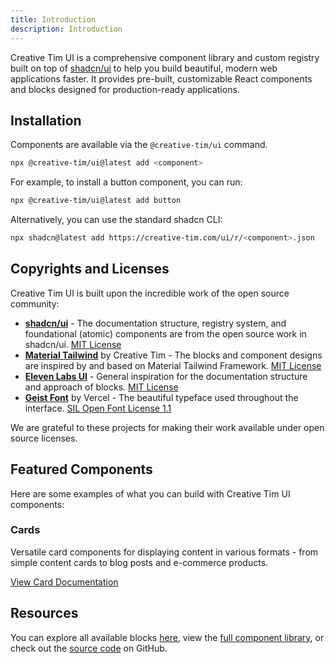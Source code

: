 ```yaml
---
title: Introduction
description: Introduction
---
```


Creative Tim UI is a comprehensive component library and custom registry built on top of [shadcn/ui](https://ui.shadcn.com/) to help you build beautiful, modern web applications faster. It provides pre-built, customizable React components and blocks designed for production-ready applications.

## Installation

Components are available via the `@creative-tim/ui` command.

```bash
npx @creative-tim/ui@latest add <component>
```

For example, to install a button component, you can run:

```bash
npx @creative-tim/ui@latest add button
```

Alternatively, you can use the standard shadcn CLI:

```bash
npx shadcn@latest add https://creative-tim.com/ui/r/<component>.json
```

## Copyrights and Licenses

Creative Tim UI is built upon the incredible work of the open source community:

- **[shadcn/ui](https://ui.shadcn.com/)** - The documentation structure, registry system, and foundational (atomic) components are from the open source work in shadcn/ui. [MIT License](https://github.com/shadcn-ui/ui/blob/main/LICENSE.md) 
- **[Material Tailwind](https://material-tailwind.com/v3)** by Creative Tim - The blocks and component designs are inspired by and based on Material Tailwind Framework. [MIT License](https://github.com/creativetimofficial/material-tailwind/blob/main/LICENSE.md) 
- **[Eleven Labs UI](https://github.com/elevenlabs/elevenlabs-ui)** - General inspiration for the documentation structure and approach of blocks. [MIT License](https://github.com/elevenlabs/ui/blob/main/LICENSE.md)
- **[Geist Font](https://vercel.com/font)** by Vercel - The beautiful typeface used throughout the interface.  [SIL Open Font License 1.1](https://github.com/vercel/geist-font/blob/main/LICENSE.txt)

We are grateful to these projects for making their work available under open source licenses.

## Featured Components

Here are some examples of what you can build with Creative Tim UI components:

### Cards

Versatile card components for displaying content in various formats - from simple content cards to blog posts and e-commerce products.

<ComponentPreview
  name="card-plain"
  title="Plain Card"
  hideCode={true}
  description="A simple card with basic content."
/>

<ComponentPreview
  name="card-with-button"
  title="Card with Button"
  hideCode={true}
  description="Card with header, description, and action button."
/>

<ComponentPreview
  name="card-blog"
  title="Blog Card"
  hideCode={true}
  description="Card optimized for blog posts with image and metadata."
/>

<ComponentPreview
  name="card-ecommerce"
  title="E-commerce Card"
  hideCode={true}
  description="Product card with ratings, price, and cart actions."
/>

[View Card Documentation](/docs/components/card)

## Resources

You can explore all available blocks [here](/blocks), view the [full component library](/docs/components), or check out the [source code](https://github.com/creativetimofficial/ui) on GitHub.
